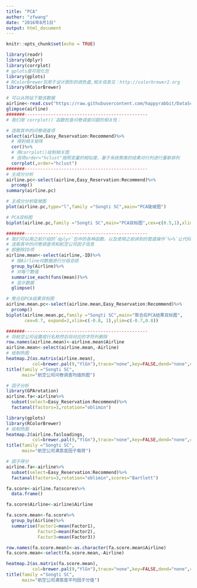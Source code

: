 ---
title: "PCA"
author: "zfwang"
date: "2016年8月1日"
output: html_document
---

```{r setup, include=FALSE}
knitr::opts_chunk$set(echo = TRUE)
```

```{r}
library(readr)
library(dplyr)
library(corrplot)
# gplots是可视化包
library(gplots)
# RColorBrewer包用于设计图形的调色盘,相关信息见：http://colorbrewer2.org
library(RColorBrewer)

# 可以从网站下载该数据
airline<-read.csv("https://raw.githubusercontent.com/happyrabbit/DataScientistR/master/Data/AirlineRating.csv")
glimpse(airline)
#######-----------------------------------------------
# 我们用`corrplot()`函数检查问卷调查问题的相关性：

# 选取其中的问卷调查项
select(airline,Easy_Reservation:Recommend)%>%
  # 得到相关矩阵
  cor()%>%
  # 用corrplot()绘制相关图
  # 选项order="hclust"按照变量的相似度，基于系统聚类的结果对行列进行重新排列
  corrplot(,order="hclust")
#######-----------------------------------------------
# 主成分分析
airline.pc<-select(airline,Easy_Reservation:Recommend)%>%
  prcomp()
summary(airline.pc)

# 主成分分析陡坡图
plot(airline.pc,type="l",family ="Songti SC",main="PCA陡坡图")

# PCA双标图
biplot(airline.pc,family ="Songti SC",main="PCA双标图",cex=c(0.5,1),xlim=c(-0.06,0.04))

#######-----------------------------------------------
# 我们可以用之前介绍的`dplyr`包中的各种函数，以及使用之前讲到的管道操作`%>%`让代码更易读：
# 选取其中的问卷调查项和航空公司因子信息
# 即删除ID项
airline.mean<-select(airline,-ID)%>%
  # 按Airline对数据进行分组总结
  group_by(Airline)%>%
  # 对每个数值
  summarise_each(funs(mean))%>%
  # 显示数据
  glimpse()

# 聚合后PCA结果双标图
airline.mean.pc<-select(airline.mean,Easy_Reservation:Recommend)%>%
  prcomp()
biplot(airline.mean.pc,family ="Songti SC",main="聚合后PCA结果双标图",
       cex=0.7, expand=2,xlim=c(-0.8, 1),ylim=c(-0.7,0.8))

#######-----------------------------------------------
# 将航空公司设置成行名称然后将对应的字符列删除
row.names(airline.mean)<-airline.mean$Airline
airline.mean<-select(airline.mean,-Airline)
# 绘制热图
heatmap.2(as.matrix(airline.mean),
          col=brewer.pal(9,"YlGn"),trace="none",key=FALSE,dend="none",cexCol=0.6,cexRow =1)
title(family ="Songti SC",
      main="航空公司问卷调查均值热图")

# 因子分析
library(GPArotation)
airline.fa<-airline%>%
  subset(select=Easy_Reservation:Recommend)%>%
  factanal(factors=3,rotation="oblimin")

library(gplots)
library(RColorBrewer)
# 绘制热图
heatmap.2(airline.fa$loadings,
          col=brewer.pal(9,"YlGn"),trace="none",key=FALSE,dend="none",cexCol=0.6,cexRow =1)
title(family ="Songti SC",
      main="航空公司满意度因子载荷")

# 因子得分
airline.fa<-airline%>%
  subset(select=Easy_Reservation:Recommend)%>%
  factanal(factors=3,rotation="oblimin",scores="Bartlett")

fa.score<-airline.fa$scores%>%
  data.frame()

fa.score$Airline<-airline$Airline

fa.score.mean<-fa.score%>%
  group_by(Airline)%>%
  summarise(Factor1=mean(Factor1),
            Factor2=mean(Factor2),
            Factor3=mean(Factor3))

row.names(fa.score.mean)<-as.character(fa.score.mean$Airline)
fa.score.mean<-select(fa.score.mean,-Airline)

heatmap.2(as.matrix(fa.score.mean),
          col=brewer.pal(9,"YlGn"),trace="none",key=FALSE,dend="none",cexCol=0.6,cexRow =1)
title(family ="Songti SC",
      main="航空公司满意度平均因子分值")

```

